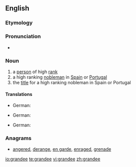==English==

===Etymology===
{{etystub}}

===Pronunciation===
* {{IPA|/ɡɹænˈdiː/}}

===Noun===
{{en-noun}}

# a [[person]] of high [[rank]]
# a high ranking [[nobleman]] in [[Spain]] or [[Portugal]]
# the [[title]] for a high ranking nobleman in Spain or Portugal

====Translations====
{{trans-top|person of high rank}}
* German: {{t-|de|Grande|m}}
{{trans-mid}}
{{trans-bottom}}

{{trans-top|high ranking nobleman in Spain or Portugal}}
* German: {{t-|de|Grande|m}}
{{trans-mid}}
{{trans-bottom}}

{{trans-top|title for a high ranking nobleman in Spain or Portugal}}
* German: {{t-|de|Grande|m}}
{{trans-mid}}
{{trans-bottom}}

===Anagrams===
* {{alphagram|adeegnr}} [[angered#English|angered]], [[derange#English|derange]], [[en garde#English|en garde]], [[enraged#English|enraged]], [[grenade#English|grenade]]

[[io:grandee]]
[[te:grandee]]
[[vi:grandee]]
[[zh:grandee]]